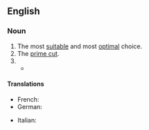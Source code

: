 ==English==
{{wikipedia|First Choice}}

===Noun===
{{en-noun}}

# The most [[suitable]] and most [[optimal]] choice.
# The [[prime cut]].
# {{rfdef|en}}<!--by the way, the previous definitions also suck-->
#* {{quote-web
|en
|date=February 27, 2022
|author=Phil McNulty
|title=Chelsea 0-0 Liverpool
|work=BBC Sport
|url=https://www.bbc.com/sport/football/60450274
|passage=Manager {{w|Jurgen Klopp}} made it clear as soon as Liverpool reached Wembley that {{w|Caoimhin Kelleher|Kelleher}} would retain his place as the Reds' goalkeeper in this competition ahead of '''first-choice''' {{w|Alisson Becker|Alisson}}.}}

====Translations====
{{trans-top|best choice}}
* French: {{t|fr|premier choix}}
* German: {{t|de|erste Wahl|f}}
{{trans-mid}}
* Italian: {{t|it|prima scelta|f}}
{{trans-bottom}}